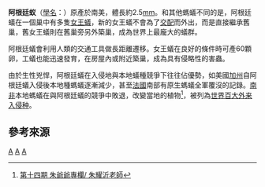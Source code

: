 {{Speciesbox
| taxon = Linepithema humile
| binomial_authority = Mayr, 1868
| image = Linepithema Argentine ant.jpg
| image_caption = 阿根廷蟻
}}

'''阿根廷蚁'''（[[學名|學名]]：{{lang|la|'''''Linepithema humile'''''}}）原產於南美，體長約2.5[[mm|mm]]。和其他螞蟻不同的是，阿根廷蟻在一個巢中有多隻[[女王蟻|女王蟻]]，新的女王蟻不會為了[[交配|交配]]而外出，而是直接繼承舊巢，舊女王蟻則在舊巢旁另外築巢，成為世界上最龐大的蟻群。

阿根廷蟻會利用人類的交通工具做長距離遷移。女王蟻在良好的條件時可產60顆卵，工蟻也能迅速發育，在房屋內或附近築巢，成為具有侵略性的害蟲。

由於生性兇悍，阿根廷蟻在入侵地與本地蟻種競爭下往往佔優勢，如美國[[加州|加州]]自阿根廷蟻入侵後本地種螞蟻逐漸減少，甚至[[法國|法國]]南部有原生螞蟻全軍覆沒的記錄。[[南非|南非]]本地螞蟻在與阿根廷蟻的競爭中敗退，改變當地的植物<ref>[http://insectep.pixnet.net/blog/post/23927144-%E7%AC%AC%E5%8D%81%E5%9B%9B%E6%9C%9F-%E6%9C%B1%E7%88%BA%E7%88%BA%E5%B0%88%E6%AC%84--%E6%9C%B1%E8%80%80%E6%B2%82%E8%80%81%E5%B8%AB 第十四期 朱爺爺專欄/ 朱耀沂老師]</ref>，被列為[[世界百大外来入侵种|世界百大外来入侵种]]。

==參考來源==
{{reflist}}

{{taxonbar}}
[[Category:_1868年描述的昆虫|A]]
[[Category:蟻科|A]]
[[Category:入侵昆蟲種|A]]